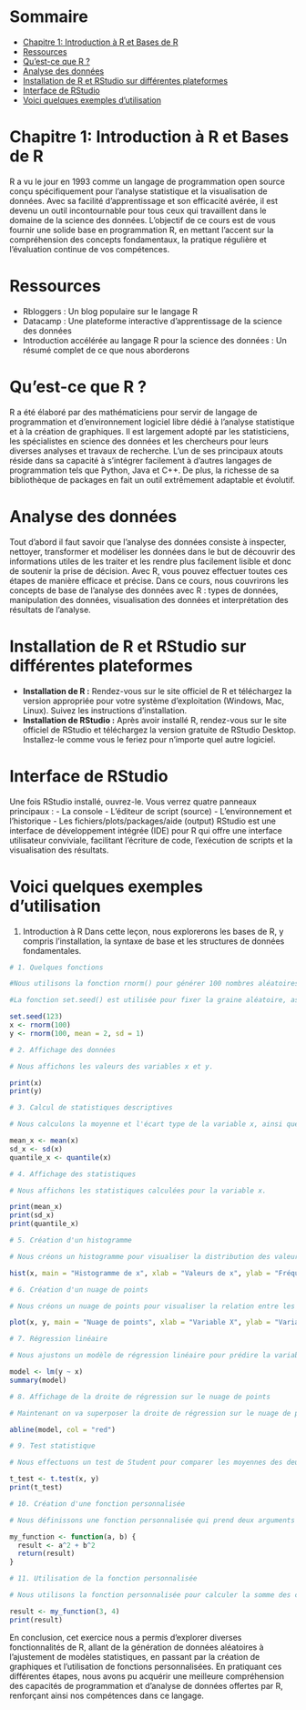 # Sommaire
- [Chapitre 1: Introduction à R et Bases de R](#chapitre-introduction)
- [Ressources](#ressources)
- [Qu'est-ce que R ?](#qu-est-ce-que-r)
- [Analyse des données](#analyse-des-donnees)
- [Installation de R et RStudio sur différentes plateformes](#installation-de-r-et-rstudio)
- [Interface de RStudio](#interface-de-rstudio)
- [Voici quelques exemples d'utilisation](#exemples-d-utilisation)

# Chapitre 1: Introduction à R et Bases de R
R a vu le jour en 1993 comme un langage de programmation open source conçu spécifiquement pour l'analyse statistique et la visualisation de données. Avec sa facilité d'apprentissage et son efficacité avérée, il est devenu un outil incontournable pour tous ceux qui travaillent dans le domaine de la science des données.
L'objectif de ce cours est de vous fournir une solide base en programmation R, en mettant l'accent sur la compréhension des concepts fondamentaux, la pratique régulière et l'évaluation continue de vos compétences.

# Ressources
- Rbloggers : Un blog populaire sur le langage R
- Datacamp : Une plateforme interactive d'apprentissage de la science des données
- Introduction accélérée au langage R pour la science des données : Un résumé complet de ce que nous aborderons

# Qu'est-ce que R ?
R a été élaboré par des mathématiciens pour servir de langage de programmation et d'environnement logiciel libre dédié à l'analyse statistique et à la création de graphiques. Il est largement adopté par les statisticiens, les spécialistes en science des données et les chercheurs pour leurs diverses analyses et travaux de recherche. L'un de ses principaux atouts réside dans sa capacité à s'intégrer facilement à d'autres langages de programmation tels que Python, Java et C++. De plus, la richesse de sa bibliothèque de packages en fait un outil extrêmement adaptable et évolutif.

# Analyse des données
Tout d'abord il faut savoir que l'analyse des données consiste à inspecter, nettoyer, transformer et modéliser les données dans le but de découvrir des informations utiles de les traiter et les rendre plus facilement lisible et donc de soutenir la prise de décision.
Avec R, vous pouvez effectuer toutes ces étapes de manière efficace et précise. Dans ce cours, nous couvrirons les concepts de base de l'analyse des données avec R : types de données, manipulation des données, visualisation des données et interprétation des résultats de l'analyse.

# Installation de R et RStudio sur différentes plateformes
- **Installation de R :** Rendez-vous sur le site officiel de R et téléchargez la version appropriée pour votre système d'exploitation (Windows, Mac, Linux). Suivez les instructions d'installation.
- **Installation de RStudio :** Après avoir installé R, rendez-vous sur le site officiel de RStudio et téléchargez la version gratuite de RStudio Desktop. Installez-le comme vous le feriez pour n'importe quel autre logiciel.

# Interface de RStudio
Une fois RStudio installé, ouvrez-le. Vous verrez quatre panneaux principaux :
- La console
- L'éditeur de script (source)
- L'environnement et l'historique
- Les fichiers/plots/packages/aide (output)
RStudio est une interface de développement intégrée (IDE) pour R qui offre une interface utilisateur conviviale, facilitant l'écriture de code, l'exécution de scripts et la visualisation des résultats.

# Voici quelques exemples d'utilisation 

1. Introduction à R
Dans cette leçon, nous explorerons les bases de R, y compris l'installation, la syntaxe de base et les structures de données fondamentales.

````r
# 1. Quelques fonctions 

#Nous utilisons la fonction rnorm() pour générer 100 nombres aléatoires suivant une distribution normale pour les variables x et y.

#La fonction set.seed() est utilisée pour fixer la graine aléatoire, assurant ainsi la reproductibilité des résultats.

set.seed(123)  
x <- rnorm(100)  
y <- rnorm(100, mean = 2, sd = 1)  

# 2. Affichage des données

# Nous affichons les valeurs des variables x et y.

print(x)
print(y)

# 3. Calcul de statistiques descriptives

# Nous calculons la moyenne et l'écart type de la variable x, ainsi que les quantiles de la variable x.

mean_x <- mean(x)
sd_x <- sd(x)
quantile_x <- quantile(x)

# 4. Affichage des statistiques

# Nous affichons les statistiques calculées pour la variable x.

print(mean_x)
print(sd_x)
print(quantile_x)

# 5. Création d'un histogramme

# Nous créons un histogramme pour visualiser la distribution des valeurs de la variable x.

hist(x, main = "Histogramme de x", xlab = "Valeurs de x", ylab = "Fréquence")

# 6. Création d'un nuage de points

# Nous créons un nuage de points pour visualiser la relation entre les variables x et y.

plot(x, y, main = "Nuage de points", xlab = "Variable X", ylab = "Variable Y")

# 7. Régression linéaire

# Nous ajustons un modèle de régression linéaire pour prédire la variable y en fonction de la variable x.

model <- lm(y ~ x)  
summary(model)  

# 8. Affichage de la droite de régression sur le nuage de points

# Maintenant on va superposer la droite de régression sur le nuage de points pour visualiser la relation linéaire.

abline(model, col = "red")

# 9. Test statistique

# Nous effectuons un test de Student pour comparer les moyennes des deux échantillons (variables x et y).

t_test <- t.test(x, y)  
print(t_test)

# 10. Création d'une fonction personnalisée

# Nous définissons une fonction personnalisée qui prend deux arguments a et b, et retourne leur somme des carrés.

my_function <- function(a, b) {
  result <- a^2 + b^2
  return(result)
}

# 11. Utilisation de la fonction personnalisée

# Nous utilisons la fonction personnalisée pour calculer la somme des carrés de 3 et 4.

result <- my_function(3, 4)
print(result)
````

En conclusion, cet exercice nous a permis d'explorer diverses fonctionnalités de R, allant de la génération de données aléatoires à l'ajustement de modèles statistiques, en passant par la création de graphiques et l'utilisation de fonctions personnalisées. En pratiquant ces différentes étapes, nous avons pu acquérir une meilleure compréhension des capacités de programmation et d'analyse de données offertes par R, renforçant ainsi nos compétences dans ce langage.